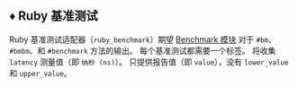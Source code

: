 ## ♦️ Ruby 基准测试

Ruby 基准测试适配器（`ruby_benchmark`）期望 [Benchmark 模块](https://github.com/ruby/benchmark) 对于 `#bm`、`#bmbm`、和 `#benchmark` 方法的输出。
每个基准测试都需要一个标签。
将收集 `latency` 测量值（即 `纳秒 (ns)`）。
只提供报告值（即 `value`），没有 `lower_value` 和 `upper_value`。